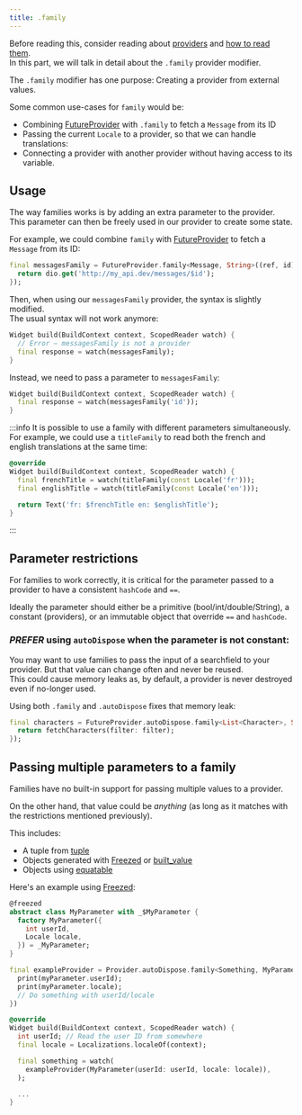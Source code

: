 ```yaml
---
title: .family
---
```



Before reading this, consider reading about [providers](./providers) and [how to read them](./reading).  
In this part, we will talk in detail about the `.family` provider modifier.

The `.family` modifier has one purpose: Creating a provider from external values.

Some common use-cases for `family` would be:

- Combining [FutureProvider] with `.family` to fetch a `Message` from its ID
- Passing the current `Locale` to a provider, so that we can handle translations:
- Connecting a provider with another provider without having access to its variable.

## Usage

The way families works is by adding an extra parameter to the provider.
This parameter can then be freely used in our provider to create some state.

For example, we could combine `family` with [FutureProvider] to fetch
a `Message` from its ID:

```dart
final messagesFamily = FutureProvider.family<Message, String>((ref, id) async {
  return dio.get('http://my_api.dev/messages/$id');
});
```

Then, when using our `messagesFamily` provider, the syntax is slightly modified.  
The usual syntax will not work anymore:

```dart
Widget build(BuildContext context, ScopedReader watch) {
  // Error – messagesFamily is not a provider
  final response = watch(messagesFamily);
}
```

Instead, we need to pass a parameter to `messagesFamily`:

```dart
Widget build(BuildContext context, ScopedReader watch) {
  final response = watch(messagesFamily('id'));
}
```

:::info
It is possible to use a family with different parameters simultaneously.  
For example, we could use a `titleFamily` to read both the french and english
translations at the same time:

```dart
@override
Widget build(BuildContext context, ScopedReader watch) {
  final frenchTitle = watch(titleFamily(const Locale('fr')));
  final englishTitle = watch(titleFamily(const Locale('en')));

  return Text('fr: $frenchTitle en: $englishTitle');
}
```

:::

## Parameter restrictions

For families to work correctly, it is critical for the parameter passed to
a provider to have a consistent `hashCode` and `==`.

Ideally the parameter should either be a primitive (bool/int/double/String),
a constant (providers), or an immutable object that override `==` and `hashCode`.

### _PREFER_ using `autoDispose` when the parameter is not constant:

You may want to use families to pass the input of a searchfield to your provider.
But that value can change often and never be reused.  
This could cause memory leaks as, by default, a provider is never destroyed even
if no-longer used.

Using both `.family` and `.autoDispose` fixes that memory leak:

```dart
final characters = FutureProvider.autoDispose.family<List<Character>, String>((ref, filter) async {
  return fetchCharacters(filter: filter);
});
```

## Passing multiple parameters to a family

Families have no built-in support for passing multiple values to a provider.

On the other hand, that value could be _anything_ (as long as it matches with
the restrictions mentioned previously).

This includes:

- A tuple from [tuple](http://pub.dev/packages/tuple)
- Objects generated with [Freezed] or [built_value](https://pub.dev/packages/built_value)
- Objects using [equatable](https://pub.dev/packages/equatable)

Here's an example using [Freezed]:

```dart
@freezed
abstract class MyParameter with _$MyParameter {
  factory MyParameter({
    int userId,
    Locale locale,
  }) = _MyParameter;
}

final exampleProvider = Provider.autoDispose.family<Something, MyParameter>((ref, myParameter) {
  print(myParameter.userId);
  print(myParameter.locale);
  // Do something with userId/locale
})

@override
Widget build(BuildContext context, ScopedReader watch) {
  int userId; // Read the user ID from somewhere
  final locale = Localizations.localeOf(context);

  final something = watch(
    exampleProvider(MyParameter(userId: userId, locale: locale)),
  );

  ...
}
```

[freezed]: https://pub.dev/packages/freezed
[provider]: https://pub.dev/documentation/riverpod/latest/riverpod/Provider-class.html
[futureprovider]: https://pub.dev/documentation/riverpod/latest/riverpod/FutureProvider-class.html
